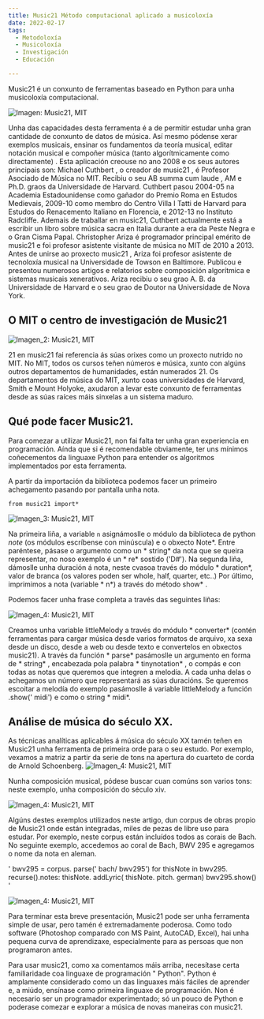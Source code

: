 ```yaml
---
title: Music21 Método computacional aplicado a musicoloxía
date: 2022-02-17
tags:
  - Metodoloxía
  - Musicoloxía
  - Investigación
  - Educación

---
```


Music21 é un conxunto de ferramentas baseado en  Python para unha musicoloxía computacional. 

![Imagen: Music21, MIT](./music21_1.jpg)

Unha das capacidades desta ferramenta é a de permitir estudar unha gran cantidade de conxunto de datos de música. 
Así mesmo pódense xerar exemplos musicais,  ensinar os fundamentos da teoría musical, editar notación musical e compoñer música (tanto  algorítmicamente como directamente) .
Esta aplicación creouse no ano 2008 e os seus autores principais son:
Michael  Cuthbert , o creador de  music21 , é Profesor Asociado de Música no  MIT. Recibiu o seu  AB  summa  cum laude , AM e  Ph.D. graos da Universidade de  Harvard.  Cuthbert pasou 2004-05 na Academia Estadounidense como gañador do Premio Roma en Estudos Medievais, 2009-10 como membro do Centro Villa I  Tatti de  Harvard para Estudos do Renacemento Italiano en  Florencia, e 2012-13 no Instituto Radcliffe. 
Ademais de traballar en  music21,  Cuthbert actualmente está a escribir un libro sobre música sacra en Italia durante a era da Peste Negra e o Gran Cisma Papal.
Christopher  Ariza é programador principal emérito de  music21 e foi profesor asistente visitante de música no  MIT de 2010 a 2013. Antes de unirse ao proxecto  music21 ,  Ariza foi profesor asistente de tecnoloxía musical na Universidade de  Towson en Baltimore. Publicou e presentou numerosos artigos e relatorios sobre composición  algorítmica e sistemas musicais xenerativos.  Ariza recibiu o seu grao A. B. da Universidade de  Harvard e o seu grao de Doutor na Universidade de Nova York.

## O MIT o centro de investigación de Music21

![Imagen_2: Music21, MIT](./music21-0.jpg) 

 21  en   music21 fai referencia ás súas orixes como un proxecto nutrido no  MIT. No  MIT, todos os cursos teñen números e música, xunto con algúns outros departamentos de humanidades, están numerados 21. Os departamentos de música do  MIT, xunto coas universidades de  Harvard, Smith e  Mount  Holyoke, axudaron a levar este conxunto de ferramentas desde as súas raíces máis sinxelas a un sistema maduro.


## Qué pode facer Music21.


Para comezar a utilizar Music21, non fai falta ter unha gran experiencia en programación. Aínda que si é recomendable obviamente, ter uns mínimos coñecementos da linguaxe Python  para entender os algoritmos implementados por esta ferramenta. 

A partir da importación da biblioteca  podemos facer un primeiro achegamento pasando por pantalla unha nota. 

`from music21 import*`

![Imagen_3: Music21, MIT](./note.jpg) 


Na primeira liña, a variable `n` asignámoslle o módulo da biblioteca de  python *note* (os módulos escríbense con minúscula) e o obxecto  Note*. Entre paréntese, pásase o argumento como un * string* da nota que se queira representar, no noso exemplo é un * re* sostido ('D#').
Na segunda liña, dámoslle unha duración á nota, neste  cvasoa  través do módulo * duration*, valor de branca (os valores poden ser  whole,  half,  quarter, etc..)
Por último, imprimimos a nota (variable * n*) a través do método  show* .

Podemos facer unha frase completa a través das seguintes liñas:

  ![Imagen_4: Music21, MIT](./melody.jpg) 

Creamos unha variable  littleMelody a través do módulo * converter* (contén ferramentas para cargar música desde varios formatos de arquivo, xa sexa desde un disco, desde a web ou desde texto e convertelos en obxectos  music21). A través da función * parse* pasámoslle un argumento en forma de * string* , encabezada pola palabra  * tinynotation* , o compás e con todas as notas que queremos que integren a melodía. A cada unha delas o achegamos un número que representará as súas duracións. 
Se queremos escoitar a melodía do exemplo pasámoslle á variable  littleMelody a función .show(' midi') e como o  string * midi*.

## Análise de música do século  XX.
 As técnicas analíticas aplicables á música do século  XX tamén teñen en Music21 unha ferramenta de primeira orde para o seu estudo.
 Por exemplo, vexamos a matriz a partir da serie de tons na apertura do cuarteto de corda de Arnold  Schoenberg.
 ![Imagen_4: Music21, MIT](./schoenberg.jpg) 
 

 Nunha composición musical, pódese buscar  cuan comúns son varios tons: neste exemplo, unha composición do século  xiv. 

 ![Imagen_4: Music21, MIT](./dicant.jpg) 
 
 Algúns destes exemplos utilizados neste artigo, dun corpus de obras propio de Music21 onde están integradas, miles de pezas de libre uso para estudar. Por exemplo, neste corpus están incluídos todos as corais de  Bach. No seguinte exemplo, accedemos ao coral de  Bach,  BWV 295 e agregamos o nome da nota en  aleman.

'
bwv295 = corpus. parse(' bach/ bwv295')
for  thisNote  in  bwv295. recurse().notes:
   thisNote. addLyric( thisNote. pitch. german)
bwv295.show()
'

![Imagen_4: Music21, MIT](./coral.jpg) 

Para terminar esta breve presentación, Music21 pode ser unha ferramenta simple de usar, pero tamén é extremadamente poderosa. Como todo software (Photoshop comparado con  MS  Paint,  AutoCAD, Excel), hai unha pequena curva de aprendizaxe, especialmente para as persoas que non programaron antes.

Para usar  music21, como xa comentamos máis arriba, necesítase certa familiaridade coa linguaxe de programación " Python".  Python é amplamente considerado como un das linguaxes máis fáciles de aprender e, a miúdo, ensínase como primeira linguaxe de programación. Non é necesario ser un programador experimentado; só un pouco de  Python e poderase comezar e explorar a música de novas maneiras con  music21.

